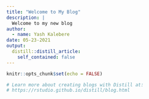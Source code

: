 ```yaml
---
title: "Welcome to My Blog"
description: |
  Welcome to my new blog
author:
  - name: Yash Kalebere
date: 05-23-2021
output:
  distill::distill_article:
    self_contained: false
---
```


```r
knitr::opts_chunk$set(echo = FALSE)

# Learn more about creating blogs with Distill at:
# https://rstudio.github.io/distill/blog.html

```



